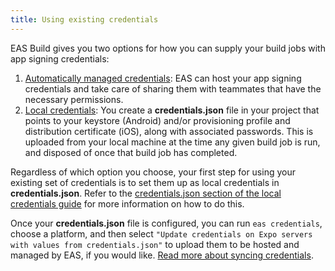 ```yaml
---
title: Using existing credentials
---
```


EAS Build gives you two options for how you can supply your build jobs with app signing credentials:

1. [Automatically managed credentials](managed-credentials.mdx): EAS can host your app signing credentials and take care of sharing them with teammates that have the necessary permissions.
2. [Local credentials](local-credentials.mdx): You create a **credentials.json** file in your project that points to your keystore (Android) and/or provisioning profile and distribution certificate (iOS), along with associated passwords. This is uploaded from your local machine at the time any given build job is run, and disposed of once that build job has completed.

Regardless of which option you choose, your first step for using your existing set of credentials is to set them up as local credentials in **credentials.json**. Refer to the [credentials.json section of the local credentials guide](local-credentials.mdx#credentialsjson) for more information on how to do this.

Once your **credentials.json** file is configured, you can run `eas credentials`, choose a platform, and then select `"Update credentials on Expo servers with values from credentials.json"` to upload them to be hosted and managed by EAS, if you would like. [Read more about syncing credentials](syncing-credentials.mdx).
